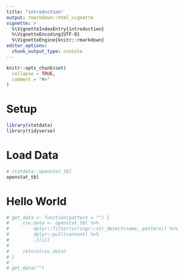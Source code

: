 ```yaml
---
title: "introduction"
output: rmarkdown::html_vignette
vignette: >
  %\VignetteIndexEntry{introduction}
  %\VignetteEncoding{UTF-8}
  %\VignetteEngine{knitr::rmarkdown}
editor_options: 
  chunk_output_type: console
---
```


```r
knitr::opts_chunk$set(
  collapse = TRUE,
  comment = "#>"
)
```

# Setup

```r
library(statdata)
library(tidyverse)
```

# Load Data

```r
# statdata::openstat_tbl
openstat_tbl
```

# Hello World

```r

# get_data <- function(pattern = "") {
#     csv_data <- openstat_tbl %>%
#         dplyr::filter(stringr::str_detect(name, pattern)) %>%
#         dplyr::pull(content) %>%
#         .[[1]]
# 
#     return(csv_data)
# }
# 
# get_data("")

```

